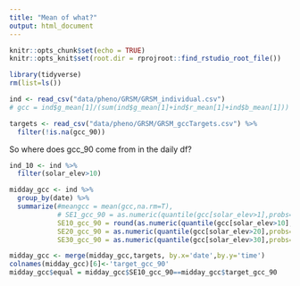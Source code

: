 ```yaml
---
title: "Mean of what?"
output: html_document
---
```


```r
knitr::opts_chunk$set(echo = TRUE)
knitr::opts_knit$set(root.dir = rprojroot::find_rstudio_root_file())
```

```r
library(tidyverse)
rm(list=ls())
```


```r

ind <- read_csv("data/pheno/GRSM/GRSM_individual.csv") 
# gcc = ind$g_mean[1]/(sum(ind$g_mean[1]+ind$r_mean[1]+ind$b_mean[1]))

targets <- read_csv("data/pheno/GRSM/GRSM_gccTargets.csv") %>% 
  filter(!is.na(gcc_90))

```

So where does gcc_90 come from in the daily df?
```r

ind_10 <- ind %>% 
  filter(solar_elev>10)

midday_gcc <- ind %>%  
  group_by(date) %>% 
  summarize(#meangcc = mean(gcc,na.rm=T),
            # SE1_gcc_90 = as.numeric(quantile(gcc[solar_elev>1],probs=0.9,na.rm=T)),
            SE10_gcc_90 = round(as.numeric(quantile(gcc[solar_elev>10],probs=0.9,na.rm=T)),5),
            SE20_gcc_90 = as.numeric(quantile(gcc[solar_elev>20],probs=0.9,na.rm=T)),
            SE30_gcc_90 = as.numeric(quantile(gcc[solar_elev>30],probs=0.9,na.rm=T)))

midday_gcc <- merge(midday_gcc,targets, by.x='date',by.y='time')
colnames(midday_gcc)[6]<-'target_gcc_90'
midday_gcc$equal = midday_gcc$SE10_gcc_90==midday_gcc$target_gcc_90

```


